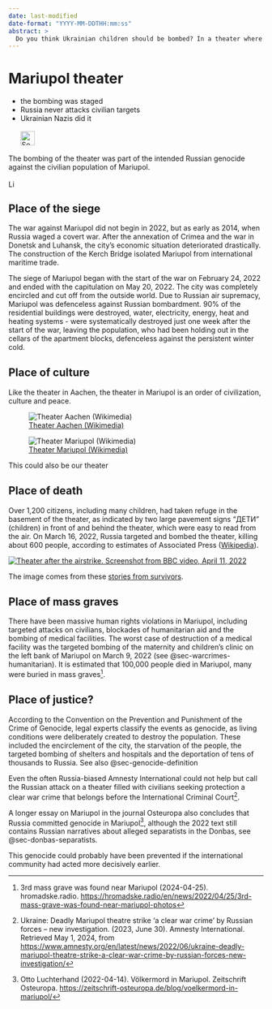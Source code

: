 ```yaml
---
date: last-modified
date-format: "YYYY-MM-DDTHH:mm:ss"
abstract: > 
  Do you think Ukrainian children should be bombed? In a theater where they were seeking shelter? 600 dead? That's what Russia did in Mariupol.
---
```


# Mariupol theater {#sec-denial-mariupol}

::: {.callout-caution title="Myth"}
- the bombing was staged
- Russia never attacks civilian targets
- Ukrainian Nazis did it
[<br></br>![Search for topic in EUvsDisinfo](../all_common_img/EUvsDisinfo_400x240.jpg){height=2em}](https://euvsdisinfo.eu/disinformation-cases/?text=mariupol&sort=relevance)
:::

::: {.callout-tip title="Truth"}
The bombing of the theater was part of the intended Russian genocide against the civilian population of Mariupol.
[<br></br>![Link to Wikipedia](../all_common_img/Wikipedia.png){height=1em}](https://en.wikipedia.org/wiki/Mariupol_theatre_airstrike)
:::

## Place of the siege

The war against Mariupol did not begin in 2022, but as early as 2014, when Russia waged a covert war. After the annexation of Crimea and the war in Donetsk and Luhansk, the city's economic situation deteriorated drastically. The construction of the Kerch Bridge isolated Mariupol from international maritime trade.

The siege of Mariupol began with the start of the war on February 24, 2022 and ended with the capitulation on May 20, 2022. The city was completely encircled and cut off from the outside world. Due to Russian air supremacy, Mariupol was defenceless against Russian bombardment. 90% of the residential buildings were destroyed, water, electricity, energy, heat and heating systems - were systematically destroyed just one week after the start of the war, leaving the population, who had been holding out in the cellars of the apartment blocks, defenceless against the persistent winter cold. 


## Place of culture

Like the theater in Aachen, the theater in Mariupol is an order of civilization, culture and peace.

<!-- Note that here Ace by Daisy 
only accepts Source embedded in Picture
![[Text](source)](picture)
but not Picture embedded in Source
[![Text](picture)](source)
-->
::: {#fig-denial-mariupol-theater layout-ncol=2}
![[Theater Aachen (Wikimedia)](https://commons.wikimedia.org/wiki/File:Aachen_BW_2016-07-09_17-24-02.jpg)](Mariupol_Theater_Aachen_Theater_624x460.jpg)

![[Theater Mariupol (Wikimedia)](https://commons.wikimedia.org/wiki/File:%D0%A2%D0%B5%D0%B0%D1%82%D1%80%D0%B0%D0%BB%D1%8C%D0%BD%D0%B0_%D0%BF%D0%BB%D0%BE%D1%89%D0%B0.jpg)](Mariupol_Theater_624x460.jpg)

This could also be our theater
:::


## Place of death

Over 1,200 citizens, including many children, had taken refuge in the basement of the theater, as indicated by two large pavement signs “ДЕТИ” (children) in front of and behind the theater, which were easy to read from the air. On March 16, 2022, Russia targeted and bombed the theater, killing about 600 people, according to estimates of Associated Press ([Wikipedia](https://en.wikipedia.org/wiki/Mariupol_theatre_airstrike)).

[![Theater after the airstrike. Screenshot from BBC video, April 11, 2022](Mariupol_Theater_destroyed.jpg)](https://mipl.org.ua/en/attack-on-mariupol-drama-theater-how-it-was-the-survivors-stories/)

The image comes from these [stories from survivors](https://mipl.org.ua/en/attack-on-mariupol-drama-theater-how-it-was-the-survivors-stories/). 


## Place of mass graves

There have been massive human rights violations in Mariupol, including targeted attacks on civilians, blockades of humanitarian aid and the bombing of medical facilities. The worst case of destruction of a medical facility was the targeted bombing of the maternity and children's clinic on the left bank of Mariupol on March 9, 2022 (see @sec-warcrimes-humanitarian). It is estimated that 100,000 people died in Mariupol, many were buried in mass graves[^denial-mariupol-1].


## Place of justice?

According to the Convention on the Prevention and Punishment of the Crime of Genocide, legal experts classify the events as genocide, as living conditions were deliberately created to destroy the population. These included the encirclement of the city, the starvation of the people, the targeted bombing of shelters and hospitals and the deportation of tens of thousands to Russia. See also @sec-genocide-definition

Even the often Russia-biased Amnesty International could not help but call the Russian attack on a theater filled with civilians seeking protection a clear war crime that belongs before the International Criminal Court[^denial-mariupol-2].

A longer essay on Mariupol in the journal Osteuropa also concludes that Russia committed genocide in Mariupol[^denial-mariupol-3], although the 2022 text still contains Russian narratives about alleged separatists in the Donbas, see @sec-donbas-separatists.

This genocide could probably have been prevented if the international community had acted more decisively earlier.



[^denial-mariupol-1]: 3rd mass grave was found near Mariupol (2024-04-25). hromadske.radio.   [https://hromadske.radio/en/news/2022/04/25/3rd-mass-grave-was-found-near-mariupol-photos](https://hromadske.radio/en/news/2022/04/25/3rd-mass-grave-was-found-near-mariupol-photos)

[^denial-mariupol-2]:  Ukraine: Deadly Mariupol theatre strike ‘a clear war crime’ by Russian forces – new investigation. (2023, June 30). Amnesty International. Retrieved May 1, 2024, from [https://www.amnesty.org/en/latest/news/2022/06/ukraine-deadly-mariupol-theatre-strike-a-clear-war-crime-by-russian-forces-new-investigation/](https://www.amnesty.org/en/latest/news/2022/06/ukraine-deadly-mariupol-theatre-strike-a-clear-war-crime-by-russian-forces-new-investigation/)

[^denial-mariupol-3]: Otto Luchterhand (2022-04-14). Völkermord in Mariupol. Zeitschrift Osteuropa. [https://zeitschrift-osteuropa.de/blog/voelkermord-in-mariupol/](https://zeitschrift-osteuropa.de/blog/voelkermord-in-mariupol/)


